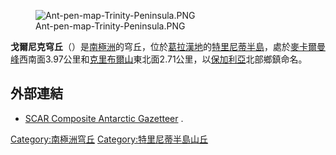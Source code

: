 [[Image:Ant-pen-map-Trinity-Peninsula.PNG|thumb]]

{{coord|63|37|36|S|57|51|22|W|display=title}}

'''戈爾尼克穹丘'''（{{lang-en|Gornik Knoll}}）是[[南極洲|南極洲]]的穹丘，位於[[葛拉漢地|葛拉漢地]]的[[特里尼蒂半島|特里尼蒂半島]]，處於[[麥卡爾曼峰|麥卡爾曼峰]]西南面3.97公里和[[克里布爾山|克里布爾山]]東北面2.71公里，以[[保加利亞|保加利亞]]北部鄉鎮命名。

==外部連結==
* [http://data.aad.gov.au/aadc/gaz/scar/ SCAR Composite Antarctic Gazetteer] {{WebCite|url=https://www.webcitation.org/5ug2CfC7m?url=http://data.aad.gov.au/aadc/gaz/scar/ |date=20101202140255 |dateformat=iso }}.

{{DEFAULTSORT:Gornik Knoll}}
[[Category:南極洲穹丘|Category:南極洲穹丘]]
[[Category:特里尼蒂半島山丘|Category:特里尼蒂半島山丘]]


{{TrinityPeninsula-geo-stub}}